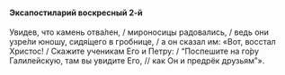 #### Эксапостиларий воскресный 2-й

Увидев, что камень отва́лен, / мироносицы радовались, / ведь они узре́ли юношу, сидя́щего в гробнице, / а он сказал им: «Вот, восстал Христос! / Скажите ученикам Его и Петру: / “Поспешите на го́ру Галилейскую, там вы увидите Его, // как Он и предрёк друзьям”».
